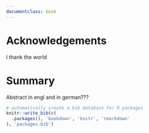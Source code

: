 ```yaml
---
documentclass: book
---
```


# Acknowledgements

I thank the world

# Summary

Abstract in engl and in german???

```r
# automatically create a bib database for R packages
knitr::write_bib(c(
  .packages(), 'bookdown', 'knitr', 'rmarkdown'
), 'packages.bib')
```
